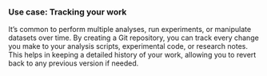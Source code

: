 ### Use case: Tracking your work

It's common to perform multiple analyses, run experiments, or manipulate datasets over time.
By creating a Git repository, you can track every change you make to your analysis scripts, experimental code, or research notes.
This helps in keeping a detailed history of your work, allowing you to revert back to any previous version if needed.